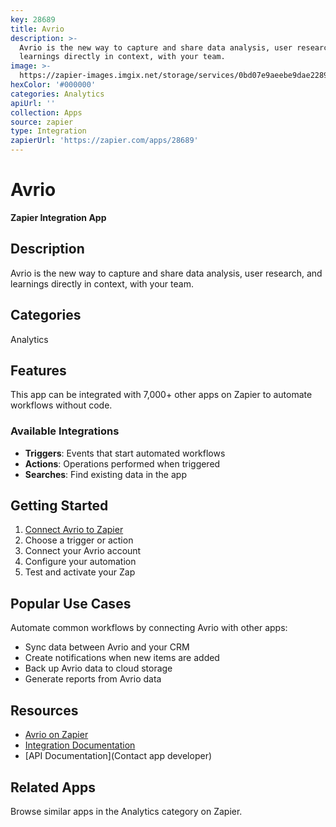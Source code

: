```yaml
---
key: 28689
title: Avrio
description: >-
  Avrio is the new way to capture and share data analysis, user research, and
  learnings directly in context, with your team.
image: >-
  https://zapier-images.imgix.net/storage/services/0bd07e9aeebe9dae22890d07daf36a96.png?auto=format%2Ccompress&ixlib=python-3.0.0&q=50
hexColor: '#000000'
categories: Analytics
apiUrl: ''
collection: Apps
source: zapier
type: Integration
zapierUrl: 'https://zapier.com/apps/28689'
---
```

# Avrio

**Zapier Integration App**

## Description

Avrio is the new way to capture and share data analysis, user research, and learnings directly in context, with your team.

## Categories

Analytics

## Features

This app can be integrated with 7,000+ other apps on Zapier to automate workflows without code.

### Available Integrations

- **Triggers**: Events that start automated workflows
- **Actions**: Operations performed when triggered
- **Searches**: Find existing data in the app

## Getting Started

1. [Connect Avrio to Zapier](https://zapier.com/apps/28689)
2. Choose a trigger or action
3. Connect your Avrio account
4. Configure your automation
5. Test and activate your Zap

## Popular Use Cases

Automate common workflows by connecting Avrio with other apps:

- Sync data between Avrio and your CRM
- Create notifications when new items are added
- Back up Avrio data to cloud storage
- Generate reports from Avrio data

## Resources

- [Avrio on Zapier](https://zapier.com/apps/28689)
- [Integration Documentation](https://zapier.com/apps/28689/integrations)
- [API Documentation](Contact app developer)

## Related Apps

Browse similar apps in the Analytics category on Zapier.
